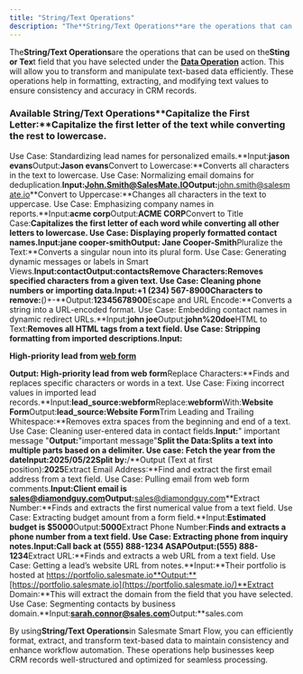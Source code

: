 ```yaml
---
title: "String/Text Operations"
description: "The**String/Text Operations**are the operations that can be used on the**Sting or Tex**t field that you have selected under the [**Data Operation**](h..."
---
```


The**String/Text Operations**are the operations that can be used on the**Sting or Tex**t field that you have selected under the [**Data Operation**](https://support.salesmate.io/hc/en-us/articles/41100082012825-Data-Operations) action. This will allow you to transform and manipulate text-based data efficiently. These operations help in formatting, extracting, and modifying text values to ensure consistency and accuracy in CRM records.

### Available String/Text Operations**Capitalize the First Letter:**Capitalize the first letter of the text while converting the rest to lowercase.
Use Case: Standardizing lead names for personalized emails.**Input:**jason evans**Output:**Jason evans**Convert to Lowercase:**Converts all characters in the text to lowercase.
Use Case: Normalizing email domains for deduplication.**Input:**John.Smith@SalesMate.IO**Output:**[john.smith@salesmate.io](mailto:john.smith@salesmate.io)**Convert to Uppercase:**Changes all characters in the text to uppercase.
Use Case: Emphasizing company names in reports.**Input:**acme corp**Output:**ACME CORP**Convert to Title Case:**Capitalizes the first letter of each word while converting all other letters to lowercase.
Use Case: Displaying properly formatted contact names.**Input:**jane cooper-smith**Output**: Jane Cooper-Smith**Pluralize the Text:**Converts a singular noun into its plural form.
Use Case: Generating dynamic messages or labels in Smart Views.**Input:**contact**Output:**contacts**Remove Characters:**Removes specified characters from a given text.
Use Case: Cleaning phone numbers or importing data.**Input:**+1 (234) 567-8900**Characters to remove:**()+-**Output:**12345678900**Escape and URL Encode:**Converts a string into a URL-encoded format.
Use Case: Embedding contact names in dynamic redirect URLs.**Input:**john joe**Output:**john%20doe**HTML to Text:**Removes all HTML tags from a text field.
Use Case: Stripping formatting from imported descriptions.**Input**: <p><b>High-priority</b> lead from <a href="#">web form</a></p>**Output**: High-priority lead from web form**Replace Characters:**Finds and replaces specific characters or words in a text.
Use Case: Fixing incorrect values in imported lead records.**Input:**lead\_source:webform**Replace:**webform**With:**Website Form**Output:**lead\_source:Website Form**Trim Leading and Trailing Whitespace:**Removes extra spaces from the beginning and end of a text.
Use Case: Cleaning user-entered data in contact fields.**Input:**" important message "**Output:**"important message"**Split the Data:**Splits a text into multiple parts based on a delimiter.
Use case: Fetch the year from the date**Input:**2025/05/22**Split by:**/**Output (Text at first position):**2025**Extract Email Address:**Find and extract the first email address from a text field.
Use Case: Pulling email from web form comments.**Input:**Client email is sales@diamondguy.com**Output:**[sales@diamondguy.com](mailto:sales@diamondguy.com)**Extract Number:**Finds and extracts the first numerical value from a text field.
Use Case: Extracting budget amount from a form field.**Input:**Estimated budget is $5000**Output:**5000**Extract Phone Number:**Finds and extracts a phone number from a text field.
Use Case: Extracting phone from inquiry notes.**Input:**Call back at (555) 888-1234 ASAP**Output:**(555) 888-1234**Extract URL:**Finds and extracts a web URL from a text field.
Use Case: Getting a lead’s website URL from notes.**Input:**Their portfolio is hosted at https://portfolio.salesmate.io**Output:**[https://portfolio.salesmate.io](https://portfolio.salesmate.io/)**Extract Domain:**This will extract the domain from the field that you have selected.
Use Case: Segmenting contacts by business domain.**Input:**sarah.connor@sales.com**Output:**sales.com

By using**String/Text Operations**in Salesmate Smart Flow, you can efficiently format, extract, and transform text-based data to maintain consistency and enhance workflow automation. These operations help businesses keep CRM records well-structured and optimized for seamless processing.
